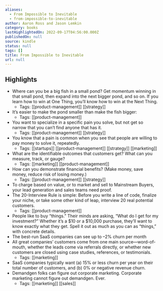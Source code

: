 ```yaml
---
aliases:
  - From Impossible to Inevitable
  - from-impossible-to-inevitable
author: Aaron Ross and Jason Lemkin
category: books
lastHighlightedOn: 2022-09-17T04:56:00.000Z
publishedOn: null
source: kindle
status: null
tags: []
title: From Impossible to Inevitable
url: null
---
```

## Highlights

- Where can you be a big fish in a small pond? Get momentum winning in that small pond, then expand into the next bigger pond, and so on. If you learn how to win at One Thing, you’ll know how to win at the Next Thing.
    - Tags: [[product-management]] [[strategy]]
- It’s easier to make the pond smaller than make the fish bigger:
    - Tags: [[product-management]]
- You want to specialize in a specific pain you solve, but not get so narrow that you can’t find anyone that has it.
    - Tags: [[product-management]] [[strategy]]
- You know that a pain is common when you see that people are willing to pay money to solve it, repeatedly.
    - Tags: [[startups]] [[product-management]] [[strategy]] [[marketing]]
- What are the identifiable outcomes that customers get? What can you measure, track, or gauge?
    - Tags: [[marketing]] [[product-management]]
- How can you demonstrate financial benefits? (Make money, save money, reduce risk of losing money.)
    - Tags: [[product-management]] [[strategy]]
- To charge based on value, or to market and sell to Mainstream Buyers, your lead generation and sales teams need proof.
- The 20-Interview Rule is simple: Before you write a line of code, finalize your niche, or take some other kind of leap, interview 20 real potential customers.
    - Tags: [[product-management]]
- People like to buy “things.” Their minds are asking, “What do I get for my investment?” Whether it’s a $10 or a $10,000 purchase, they’ll want to know exactly what they get. Spell it out as much as you can as “things,” with concrete details.
- The best-run SaaS companies can see up to –2% churn per month
- All great companies’ customers come from one main source—word-of-mouth, whether the leads come via referrals directly, or whether new customers are closed using case studies, references, or testimonials.
    - Tags: [[marketing]]
- SaaS companies typically want (a) 15% or less churn per year on their total number of customers, and (b) 0% or negative revenue churn.
- Demandgen folks can figure out corporate marketing. Corporate marketing cannot figure out demandgen. Ever.
    - Tags: [[marketing]] [[sales]]
